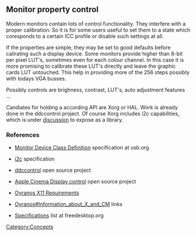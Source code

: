 == Monitor property control ==

Modern monitors contain lots of control functionality. They interfere with a proper calibration. So it is for some users useful to set them to a state which coresponds to a certain ICC profile or disable such settings at all. 

If the properties are simple, they may be set to good defaults before calirating such a display device. Some monitors provide higher than 8-bit per pixel LUT's, sometimes even for each colour channel. In this case it is more promising to calibrate these LUT's directly and leave the graphic cards LUT untouched. This help in providing more of the 256 steps possibly with todays VGA busses.

Possibly controls are brighness, contrast, LUT's, auto adjustment features ...

Candiates for holding a according API are Xorg or HAL. Work is already done in the ddccontrol project. Of course Xorg includes i2c capabilities, which is under [http://lists.freedesktop.org/archives/xorg/2007-August/027105.html discussion] to expose as a library.

=== References ===

* [http://www.usb.org/developers/hidpage/ Monitor Device Class Definition] specification at usb.org

* [http://www.i2c-bus.org/ i2c] specification

* [http://ddccontrol.sourceforge.net/ ddccontrol] open source project

* [http://www.technocage.com/~caskey/acdctl Apple Cinema Display control] open source project

* [[Oyranos X11 Requirements]]

* [[Oyranos#Information_about_X_and_CM]] links

* [http://www.freedesktop.org/wiki/Specifications Specifications] list at freedesktop.org

[[Category:Concepts]]